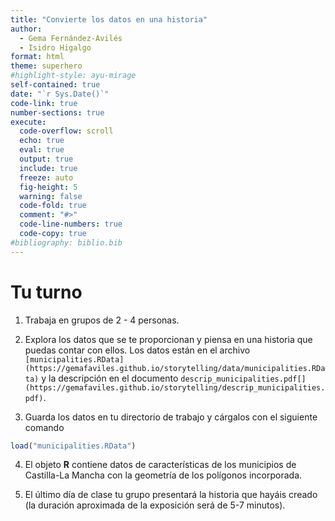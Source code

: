 ```yaml
---
title: "Convierte los datos en una historia"
author: 
  - Gema Fernández-Avilés 
  - Isidro Higalgo
format: html
theme: superhero
#highlight-style: ayu-mirage
self-contained: true
date: "`r Sys.Date()`"
code-link: true
number-sections: true
execute:
  code-overflow: scroll
  echo: true
  eval: true
  output: true
  include: true
  freeze: auto
  fig-height: 5
  warning: false
  code-fold: true
  comment: "#>"
  code-line-numbers: true
  code-copy: true
#bibliography: biblio.bib
---
```




# Tu turno
  
1. Trabaja en grupos de 2 - 4 personas.

2. Explora los datos que se te proporcionan y piensa en una historia que puedas contar con ellos. Los datos están en el archivo `[municipalities.RData](https://gemafaviles.github.io/storytelling/data/municipalities.RData)` y la descripción en el documento `descrip_municipalities.pdf[](https://gemafaviles.github.io/storytelling/descrip_municipalities.pdf)`.



3. Guarda los datos en tu directorio de trabajo y cárgalos con el siguiente comando

```r
load("municipalities.RData")
```

4. El objeto **R** contiene datos de características de los municipios de Castilla-La Mancha con la geometría de los polígonos incorporada.


5. El último día de clase tu grupo presentará la historia que hayáis creado (la duración aproximada de la exposición será de 5-7 minutos).